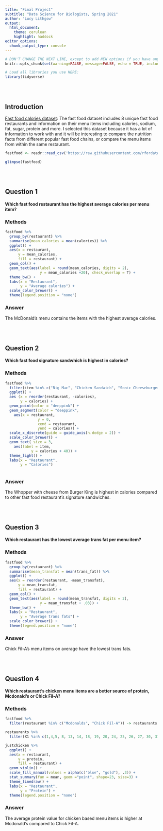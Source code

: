 ```yaml
---
title: "Final Project"
subtitle: "Data Science for Biologists, Spring 2021"
author: "Lucy Lithgow"
output: 
  html_document:
    theme: cerulean
    highlight: haddock
editor_options: 
  chunk_output_type: console
---
```


```r
# DON'T CHANGE THE NEXT LINE, except to add NEW options if you have any.
knitr::opts_chunk$set(warning=FALSE, message=FALSE, echo = TRUE, include = TRUE)

# Load all libraries you use HERE:
library(tidyverse)
```

<br><br>

## Introduction

[Fast food calories dataset](https://github.com/rfordatascience/tidytuesday/blob/master/data/2018/2018-09-04/fastfood_calories.csv):
The fast food dataset includes 8 unique fast food restaurants and information on their menu items including calories, sodium, fat, sugar, protein and more. I selected this dataset because it has a lot of information to work with and it will be interesting to compare the nutrition facts from different popular fast food chains, or compare the menu items from within the same restaurant.

```r
fastfood <- readr::read_csv('https://raw.githubusercontent.com/rfordatascience/tidytuesday/master/data/2018/2018-09-04/fastfood_calories.csv')

glimpse(fastfood)
```

<br><br>

## Question 1

#### Which fast food restaurant has the highest average calories per menu item?

### Methods
```r
fastfood %>%
  group_by(restaurant) %>%
  summarise(mean_calories = mean(calories)) %>%
  ggplot() +
  aes(x = restaurant,
      y = mean_calories,
      fill = restaurant) +
  geom_col() +
  geom_text(aes(label = round(mean_calories, digits = 2),
                y = mean_calories +20), check_overlap = T) +
  theme_bw() +
  labs(x = "Restaurant",
       y = "Average calories") +
  scale_color_brewer() +
  theme(legend.position = "none")

```

### Answer

The McDonald's menu contains the items with the highest average calories.


<br><br>

## Question 2

#### Which fast food signature sandwhich is highest in calories?

### Methods
```r
fastfood %>%
  filter(item %in% c("Big Mac", "Chicken Sandwich", "Sonic Cheeseburger W/ Ketchup", "Classic Roast Beef", "WHOPPER w/ Cheese", "Original Cheeseburger")) %>%
  ggplot() +
  aes (x = reorder(restaurant, -calories),
       y = calories) +
  geom_point(color = "deeppink") +
  geom_segment(color = "deeppink",
    aes(x = restaurant,
               y = 0,
               xend = restaurant,
               yend = calories)) +
  scale_x_discrete(guide = guide_axis(n.dodge = 2)) +
  scale_color_brewer() +
  geom_text( size = 3,
    aes(label = item,
            y = calories + 40)) +
  theme_light() +
  labs(x = "Restaurant",
       y = "Calories")
  
```

### Answer

The Whopper with cheese from Burger King is highest in calories compared to other fast food restaurant's signature sandwiches. 

<br><br>

## Question 3

#### Which restaurant has the lowest average trans fat per menu item?

### Methods
```r
fastfood %>%
  group_by(restaurant) %>%
  summarise(mean_transfat = mean(trans_fat)) %>%
  ggplot() +
  aes(x = reorder(restaurant, -mean_transfat),
      y = mean_transfat,
      fill = restaurant) +
  geom_col() +
  geom_text(aes(label = round(mean_transfat, digits = 2),
                y = mean_transfat + .03)) +
  theme_bw() +
  labs(x = "Restaurant",
       y = "Average trans fats") +
  scale_color_brewer() +
  theme(legend.position = "none")


```

### Answer

Chick Fil-A's menu items on average have the lowest trans fats.


<br><br>

## Question 4

#### Which restaurant's chicken menu items are a better source of protein, Mcdonald's or Chick Fil-A?

### Methods
```r
fastfood %>%
  filter(restaurant %in% c("Mcdonalds", "Chick Fil-A")) -> restaurants

restaurants %>%
  filter(X1 %in% c(1,4,5, 8, 13, 14, 18, 19, 20, 24, 25, 26, 27, 30, 31, 33:82)) -> justchicken

justchicken %>%
  ggplot() +
  aes(x = restaurant,
      y = protein,
      fill = restaurant) +
  geom_violin() +
  scale_fill_manual(values = alpha(c("blue", "gold"), .3)) +
  stat_summary(fun = mean, geom ="point", shape=23, size=3) +
  theme_linedraw() +
  labs(x = "Restaurant",
       y = "Protein") +
  theme(legend.position = "none")

```

### Answer

The average protein value for chicken based menu items is higher at Mcdonald's compared to Chick Fil-A.
